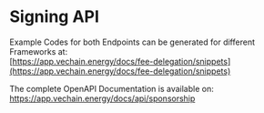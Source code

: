 # Signing API

Example Codes for both Endpoints can be generated for different Frameworks at:  
[https://app.vechain.energy/docs/fee-delegation/snippets](https://app.vechain.energy/docs/fee-delegation/snippets)

The complete OpenAPI Documentation is available on:  
https://app.vechain.energy/docs/api/sponsorship